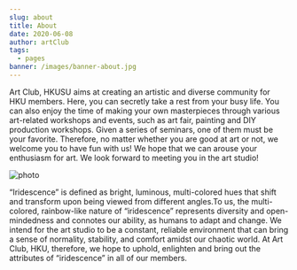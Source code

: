 ```yaml
---
slug: about
title: About
date: 2020-06-08
author: artClub
tags:
  - pages
banner: /images/banner-about.jpg
---
```


Art Club, HKUSU aims at creating an artistic and diverse community for HKU members. Here, you can secretly take a rest from your busy life. You can also enjoy the time of making your own masterpieces through various art-related workshops and events, such as art fair, painting and DIY production workshops. Given a series of seminars, one of them must be your favorite. Therefore, no matter whether you are good at art or not, we welcome you to have fun with us! We hope that we can arouse your enthusiasm for art. We look forward to meeting you in the art studio!

![photo](/images/page-about.jpg)

“Iridescence” is defined as bright, luminous, multi-colored hues that shift and transform upon being viewed from different angles.To us, the multi-colored, rainbow-like nature of “iridescence” represents diversity and open-mindedness and connotes our ability, as humans to adapt and change. We intend for the art studio to be a constant, reliable environment that can bring a sense of normality, stability, and comfort amidst our chaotic world. At Art Club, HKU, therefore, we hope to uphold, enlighten and bring out the attributes of “iridescence” in all of our members.

